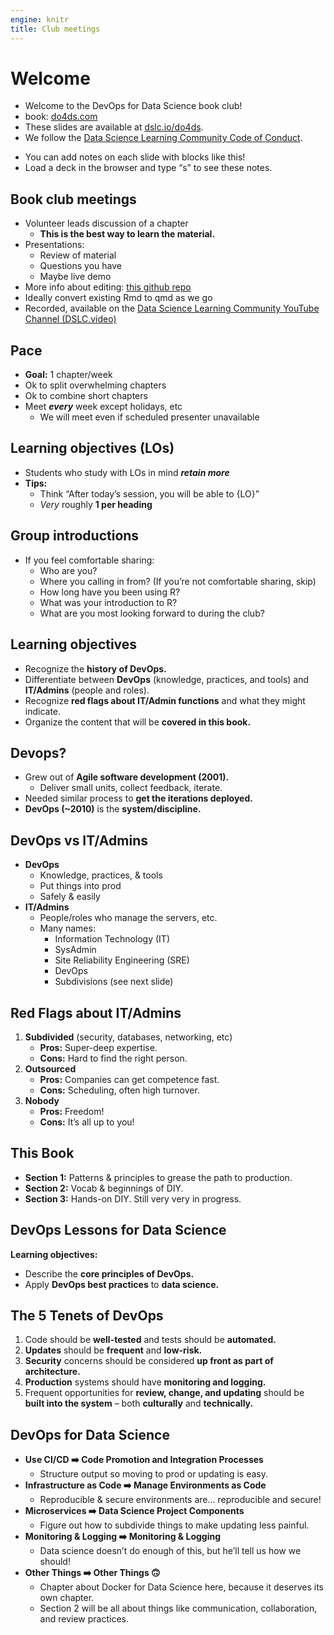 ```yaml
---
engine: knitr
title: Club meetings
---
```


# Welcome

- Welcome to the DevOps for Data Science book club! 
- book: [do4ds.com](https://do4ds.com/)
- These slides are available at [dslc.io/do4ds](https://dslc.io/do4ds).
- We follow the [Data Science Learning Community Code of Conduct](https://dslc.io/code_of_conduct.html).

::: notes
- You can add notes on each slide with blocks like this!
- Load a deck in the browser and type "s" to see these notes.
:::

## Book club meetings

-   Volunteer leads discussion of a chapter
    -   **This is the best way to learn the material.**
-   Presentations: 
    -   Review of material
    -   Questions you have
    -   Maybe live demo
-   More info about editing: [this github repo](https://github.com/r4ds/bookclub-do4ds)
-   Ideally convert existing Rmd to qmd as we go
-   Recorded, available on the [Data Science Learning Community YouTube Channel (DSLC.video)](http://dslc.video)

## Pace

-   **Goal:** 1 chapter/week
-   Ok to split overwhelming chapters
-   Ok to combine short chapters
-   Meet ***every*** week except holidays, etc
    -   We will meet even if scheduled presenter unavailable

## Learning objectives (LOs)

-   Students who study with LOs in mind ***retain more***
-   **Tips:**
    -   Think "After today's session, you will be able to {LO}"
    -   *Very* roughly **1 per heading**

## Group introductions

- If you feel comfortable sharing:
  - Who are you?
  - Where you calling in from? (If you're not comfortable sharing, skip)
  - How long have you been using R?
  - What was your introduction to R?
  - What are you most looking forward to during the club?

## Learning objectives

-   Recognize the **history of DevOps.**
-   Differentiate between **DevOps** (knowledge, practices, and tools) and **IT/Admins** (people and roles).
-   Recognize **red flags about IT/Admin functions** and what they might indicate.
-   Organize the content that will be **covered in this book.**

## Devops?

-   Grew out of **Agile software development (2001).**
    -   Deliver small units, collect feedback, iterate.
-   Needed similar process to **get the iterations deployed.**
-   **DevOps (~2010)** is the **system/discipline.**

## DevOps vs IT/Admins

-   **DevOps** 
    -   Knowledge, practices, & tools
    -   Put things into prod
    -   Safely & easily
-   **IT/Admins**
    -   People/roles who manage the servers, etc.
    -   Many names:
        -   Information Technology (IT)
        -   SysAdmin
        -   Site Reliability Engineering (SRE)
        -   DevOps
        -   Subdivisions (see next slide)

## Red Flags about IT/Admins

1. **Subdivided** (security, databases, networking, etc)
    -   **Pros:** Super-deep expertise.
    -   **Cons:** Hard to find the right person.
2. **Outsourced**
    -   **Pros:** Companies can get competence fast.
    -   **Cons:** Scheduling, often high turnover.
3. **Nobody**
    -   **Pros:** Freedom!
    -   **Cons:** It's all up to you!

## This Book

-   **Section 1:** Patterns & principles to grease the path to production.
-   **Section 2:** Vocab & beginnings of DIY.
-   **Section 3:** Hands-on DIY. Still very very in progress.

## DevOps Lessons for Data Science

**Learning objectives:**

-   Describe the **core principles of DevOps.**
-   Apply **DevOps best practices** to **data science.**


## The 5 Tenets of DevOps

1.  Code should be **well-tested** and tests should be **automated.**
2.  **Updates** should be **frequent** and **low-risk.**
3.  **Security** concerns should be considered **up front as part of architecture.**
4.  **Production** systems should have **monitoring and logging.**
5.  Frequent opportunities for **review, change, and updating** should be **built into the system** -- both **culturally** and **technically.**

## DevOps for Data Science

-   **Use CI/CD ➡️ Code Promotion and Integration Processes**
    -   Structure output so moving to prod or updating is easy.
-   **Infrastructure as Code ➡️ Manage Environments as Code**
    -   Reproducible & secure environments are... reproducible and secure!
-   **Microservices ➡️ Data Science Project Components**
    -   Figure out how to subdivide things to make updating less painful.
-   **Monitoring & Logging ➡️ Monitoring & Logging**
    -   Data science doesn't do enough of this, but he'll tell us how we should!
-   **Other Things ➡️ Other Things 🙃**
    -   Chapter about Docker for Data Science here, because it deserves its own chapter.
    -   Section 2 will be all about things like communication, collaboration, and review practices.